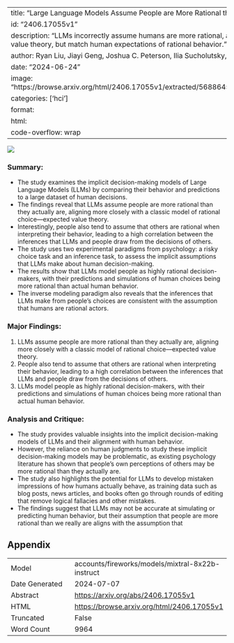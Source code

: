 
---
title: "Large Language Models Assume People are More Rational than We Really are"
id: "2406.17055v1"
description: "LLMs incorrectly assume humans are more rational, aligning with expected value theory, but match human expectations of rational behavior."
author: Ryan Liu, Jiayi Geng, Joshua C. Peterson, Ilia Sucholutsky, Thomas L. Griffiths
date: "2024-06-24"
image: "https://browse.arxiv.org/html/2406.17055v1/extracted/5688645/figures/main_fig.png"
categories: ['hci']
format:
  html:
    code-overflow: wrap
---

![](https://browse.arxiv.org/html/2406.17055v1/extracted/5688645/figures/main_fig.png)

### Summary:

- The study examines the implicit decision-making models of Large Language Models (LLMs) by comparing their behavior and predictions to a large dataset of human decisions.
- The findings reveal that LLMs assume people are more rational than they actually are, aligning more closely with a classic model of rational choice—expected value theory.
- Interestingly, people also tend to assume that others are rational when interpreting their behavior, leading to a high correlation between the inferences that LLMs and people draw from the decisions of others.
- The study uses two experimental paradigms from psychology: a risky choice task and an inference task, to assess the implicit assumptions that LLMs make about human decision-making.
- The results show that LLMs model people as highly rational decision-makers, with their predictions and simulations of human choices being more rational than actual human behavior.
- The inverse modeling paradigm also reveals that the inferences that LLMs make from people's choices are consistent with the assumption that humans are rational actors.

### Major Findings:

1. LLMs assume people are more rational than they actually are, aligning more closely with a classic model of rational choice—expected value theory.
2. People also tend to assume that others are rational when interpreting their behavior, leading to a high correlation between the inferences that LLMs and people draw from the decisions of others.
3. LLMs model people as highly rational decision-makers, with their predictions and simulations of human choices being more rational than actual human behavior.

### Analysis and Critique:

- The study provides valuable insights into the implicit decision-making models of LLMs and their alignment with human behavior.
- However, the reliance on human judgments to study these implicit decision-making models may be problematic, as existing psychology literature has shown that people's own perceptions of others may be more rational than they actually are.
- The study also highlights the potential for LLMs to develop mistaken impressions of how humans actually behave, as training data such as blog posts, news articles, and books often go through rounds of editing that remove logical fallacies and other mistakes.
- The findings suggest that LLMs may not be accurate at simulating or predicting human behavior, but their assumption that people are more rational than we really are aligns with the assumption that

## Appendix

|          |          |
|----------|----------|
| Model     | accounts/fireworks/models/mixtral-8x22b-instruct       |
| Date Generated     | 2024-07-07       |
| Abstract | [https://arxiv.org/abs/2406.17055v1](https://arxiv.org/abs/2406.17055v1)        |
| HTML     | [https://browse.arxiv.org/html/2406.17055v1](https://browse.arxiv.org/html/2406.17055v1)       |
| Truncated       | False       |
| Word Count       | 9964       |